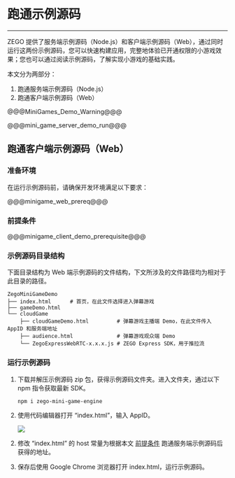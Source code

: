 # 跑通示例源码

---

ZEGO 提供了服务端示例源码（Node.js）和客户端示例源码（Web），通过同时运行这两份示例源码，您可以快速构建应用，完整地体验已开通权限的小游戏效果；您也可以通过阅读示例源码，了解实现小游戏的基础实践。

本文分为两部分：

1. 跑通服务端示例源码（Node.js）
2. 跑通客户端示例源码（Web）

@@@MiniGames_Demo_Warning@@@

@@@mini_game_server_demo_run@@@

## 跑通客户端示例源码（Web）

### 准备环境

在运行示例源码前，请确保开发环境满足以下要求：

@@@minigame_web_prereq@@@

### 前提条件

@@@minigame_client_demo_prerequisite@@@

### 示例源码目录结构

下面目录结构为 Web 端示例源码的文件结构，下文所涉及的文件路径均为相对于此目录的路径。

```
ZegoMiniGameDemo
├── index.html      # 首页，在此文件选择进入弹幕游戏
├── gameDemo.html   
└── cloudGame
    ├── cloudGameDemo.html         # 弹幕游戏主播端 Demo，在此文件传入 AppID 和服务端地址
    ├── audience.html              # 弹幕游戏观众端 Demo
    └── ZegoExpressWebRTC-x.x.x.js # ZEGO Express SDK，用于推拉流
```

### 运行示例源码

1. 下载并解压示例源码 zip 包，获得示例源码文件夹。进入文件夹，通过以下 npm 指令获取最新 SDK。

    ```
    npm i zego-mini-game-engine
    ```

2. 使用代码编辑器打开 “index.html”，输入 AppID。

    <Frame width="512" height="auto" caption=""><img src="https://storage.zego.im/sdk-doc/Pics/MiniGames/web_appID.jpeg" /></Frame>

<a name="host_ip"></a>
    
2. 修改 “index.html” 的 host 常量为根据本文 <a href="#2_2">前提条件</a> 跑通服务端示例源码后获得的地址。

3. 保存后使用 Google Chrome 浏览器打开 index.html，运行示例源码。
